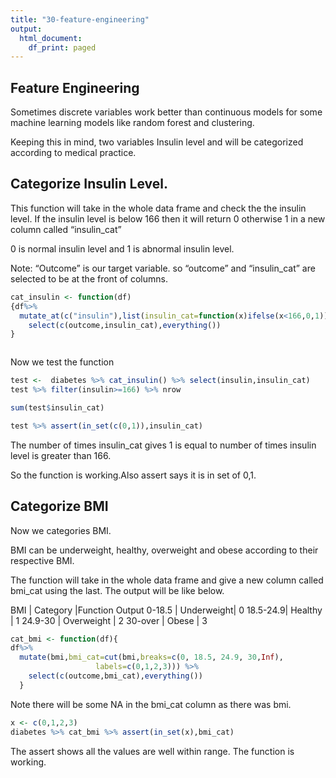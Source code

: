 ```yaml
---
title: "30-feature-engineering"
output:
  html_document:
    df_print: paged
---
```



## Feature Engineering

Sometimes discrete variables work better than continuous models for some machine learning models like random forest and clustering. 

Keeping this in mind, two variables Insulin level and  will be categorized according to medical practice.


## Categorize Insulin Level.

This function will take in the whole data frame and check the the insulin level. If the insulin level is below 166 then it will return 0 otherwise 1 in a new column called "insulin_cat"

0 is normal insulin level and 1 is abnormal insulin level.

Note: "Outcome" is our target variable. so "outcome" and "insulin_cat" are selected to be at the front of columns. 

```r


cat_insulin <- function(df)
{df%>% 
  mutate_at(c("insulin"),list(insulin_cat=function(x)ifelse(x<166,0,1)))  %>%
    select(c(outcome,insulin_cat),everything())
}



```



Now we test the function

```r
test <-  diabetes %>% cat_insulin() %>% select(insulin,insulin_cat)
test %>% filter(insulin>=166) %>% nrow

sum(test$insulin_cat)

test %>% assert(in_set(c(0,1)),insulin_cat)

```
The number of times insulin_cat gives 1 is equal to number of times insulin level is greater than 166.

So the function is working.Also assert says it is in set of 0,1.



## Categorize BMI
Now we categories BMI.

BMI can be underweight, healthy, overweight and obese according to their respective BMI.


The function will take in the whole data frame and give a new column called bmi_cat using the last. The output will be like below.

BMI      | Category   |Function Output
0-18.5   | Underweight| 0
18.5-24.9| Healthy    | 1
24.9-30  | Overweight | 2
30-over  | Obese      | 3




```r

cat_bmi <- function(df){
df%>% 
  mutate(bmi,bmi_cat=cut(bmi,breaks=c(0, 18.5, 24.9, 30,Inf), 
                   labels=c(0,1,2,3))) %>% 
    select(c(outcome,bmi_cat),everything())
  }

```
Note there will be some NA in the bmi_cat column as there was bmi.


```r
x <- c(0,1,2,3)
diabetes %>% cat_bmi %>% assert(in_set(x),bmi_cat)

```

The assert shows all the values are well within range.
The function is working.

